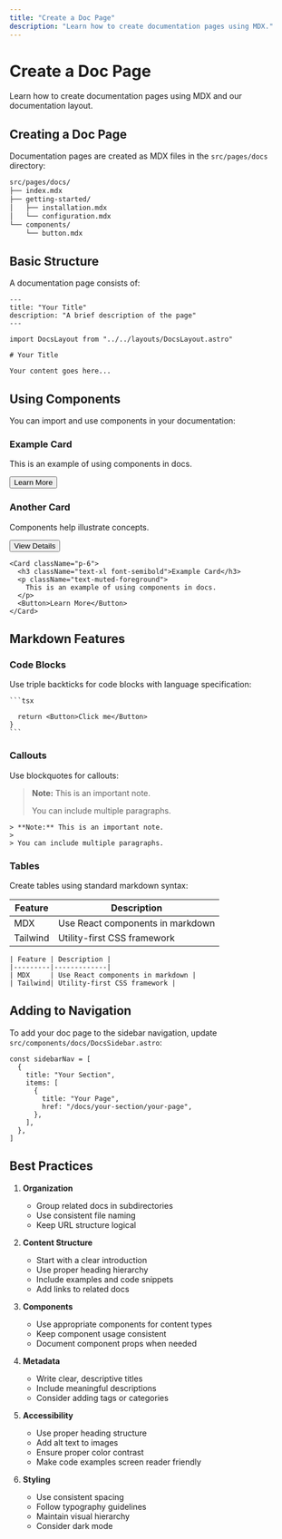 ```yaml
---
title: "Create a Doc Page"
description: "Learn how to create documentation pages using MDX."
---
```



# Create a Doc Page

Learn how to create documentation pages using MDX and our documentation layout.

## Creating a Doc Page

Documentation pages are created as MDX files in the `src/pages/docs` directory:

```bash
src/pages/docs/
├── index.mdx
├── getting-started/
│   ├── installation.mdx
│   └── configuration.mdx
└── components/
    └── button.mdx
```

## Basic Structure

A documentation page consists of:

```mdx
---
title: "Your Title"
description: "A brief description of the page"
---

import DocsLayout from "../../layouts/DocsLayout.astro"

# Your Title

Your content goes here...
```

## Using Components

You can import and use components in your documentation:

<div className="grid grid-cols-1 md:grid-cols-2 gap-4 my-6">
  <Card className="p-6">
    <h3 className="text-xl font-semibold mb-2">Example Card</h3>
    <p className="text-muted-foreground mb-4">This is an example of using components in docs.</p>
    <Button>Learn More</Button>
  </Card>
  <Card className="p-6">
    <h3 className="text-xl font-semibold mb-2">Another Card</h3>
    <p className="text-muted-foreground mb-4">Components help illustrate concepts.</p>
    <Button variant="outline">View Details</Button>
  </Card>
</div>

```mdx
<Card className="p-6">
  <h3 className="text-xl font-semibold">Example Card</h3>
  <p className="text-muted-foreground">
    This is an example of using components in docs.
  </p>
  <Button>Learn More</Button>
</Card>
```

## Markdown Features

### Code Blocks

Use triple backticks for code blocks with language specification:

````mdx
```tsx

  return <Button>Click me</Button>
}
```
````

### Callouts

Use blockquotes for callouts:

> **Note:** This is an important note.
>
> You can include multiple paragraphs.

```mdx
> **Note:** This is an important note.
>
> You can include multiple paragraphs.
```

### Tables

Create tables using standard markdown syntax:

| Feature | Description |
|---------|-------------|
| MDX     | Use React components in markdown |
| Tailwind| Utility-first CSS framework |

```mdx
| Feature | Description |
|---------|-------------|
| MDX     | Use React components in markdown |
| Tailwind| Utility-first CSS framework |
```

## Adding to Navigation

To add your doc page to the sidebar navigation, update `src/components/docs/DocsSidebar.astro`:

```tsx
const sidebarNav = [
  {
    title: "Your Section",
    items: [
      {
        title: "Your Page",
        href: "/docs/your-section/your-page",
      },
    ],
  },
]
```

## Best Practices

1. **Organization**
   - Group related docs in subdirectories
   - Use consistent file naming
   - Keep URL structure logical

2. **Content Structure**
   - Start with a clear introduction
   - Use proper heading hierarchy
   - Include examples and code snippets
   - Add links to related docs

3. **Components**
   - Use appropriate components for content types
   - Keep component usage consistent
   - Document component props when needed

4. **Metadata**
   - Write clear, descriptive titles
   - Include meaningful descriptions
   - Consider adding tags or categories

5. **Accessibility**
   - Use proper heading structure
   - Add alt text to images
   - Ensure proper color contrast
   - Make code examples screen reader friendly

6. **Styling**
   - Use consistent spacing
   - Follow typography guidelines
   - Maintain visual hierarchy
   - Consider dark mode